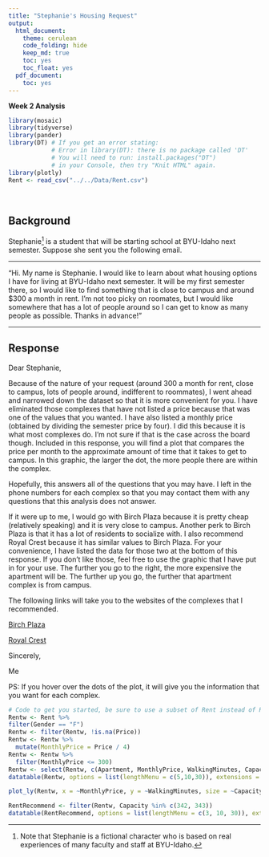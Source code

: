 ```yaml
---
title: "Stephanie's Housing Request"
output:
  html_document:
    theme: cerulean
    code_folding: hide
    keep_md: true
    toc: yes
    toc_float: yes
  pdf_document:
    toc: yes
---
```


**Week 2 Analysis**

```r
library(mosaic)
library(tidyverse)
library(pander)
library(DT) # If you get an error stating: 
            # Error in library(DT): there is no package called 'DT'
            # You will need to run: install.packages("DT") 
            # in your Console, then try "Knit HTML" again.
library(plotly)
Rent <- read_csv("../../Data/Rent.csv")
```


<br />

## Background

Stephanie[^1] is a student that will be starting school at BYU-Idaho next semester. Suppose she sent you the following email.

----

"Hi. My name is Stephanie. I would like to learn about what housing options I have for living at BYU-Idaho next semester. It will be my first semester there, so I would like to find something that is close to campus and around $300 a month in rent. I'm not too picky on roomates, but I would like somewhere that has a lot of people around so I can get to know as many people as possible. Thanks in advance!"

----
<!-- 
Write your response to Stephanie below. Use the "Rent" dataset, good statistical analysis, and clear writing to make some well supported suggestions to her about apartments that meet her stated criterions. You are free to use other criterion that you think she might find more meaningful as well.

-->
## Response

Dear Stephanie,

  Because of the nature of your request (around 300 a month for rent, close to campus, lots of people around, indifferent to roommates), I went ahead and narrowed down the dataset so that it is more convenient for you. I have eliminated those complexes that have not listed a price because that was one of the values that you wanted. I have also listed a monthly price (obtained by dividing the semester price by four). I did this because it is what most complexes do. I'm not sure if that is the case across the board though. Included in this response, you will find a plot that compares the price per month to the approximate amount of time that it takes to get to campus. In this graphic, the larger the dot, the more people there are within the complex. 
 
  Hopefully, this answers all of the questions that you may have. I left in the phone numbers for each complex so that you may contact them with any questions that this analysis does not answer. 
  
If it were up to me, I would go with Birch Plaza because it is pretty cheap (relatively speaking) and it is very close to campus. Another perk to Birch Plaza is that it has a lot of residents to socialize with. I also recommend Royal Crest because it has similar values to Birch Plaza. For your convenience, I have listed the data for those two at the bottom of this response. If you don't like those, feel free to use the graphic that I have put in for your use. The further you go to the right, the more expensive the apartment will be. The further up you go, the further that apartment complex is from campus. 

The following links will take you to the websites of the complexes that I recommended. 

[Birch Plaza](https://rexburghousing.com/birch-plaza/)

[Royal Crest](http://royalcrestapartments.com/)
 
Sincerely, 

Me

PS: If you hover over the dots of the plot, it will give you the information that you want for each complex.



<!-- Hint, you should probably subset the Rent dataset to only show the "Approved Women's Housing" since Stephanie won't be interested in Male Housing options. Notice how this text in green doesn't show up in the HTML output because we used the HTML comment tags around this text. --> 

```r
# Code to get you started, be sure to use a subset of Rent instead of Rent in this code though.
Rentw <- Rent %>%
filter(Gender == "F")
Rentw <- filter(Rentw, !is.na(Price))
Rentw <- Rentw %>% 
  mutate(MonthlyPrice = Price / 4)
Rentw <- Rentw %>% 
  filter(MonthlyPrice <= 300)
Rentw <- select(Rentw, c(Apartment, MonthlyPrice, WalkingMinutes, Capacity, Phone, MilesToCampus, Price, Website, Description))
datatable(Rentw, options = list(lengthMenu = c(5,10,30)), extensions = "Responsive")

```


```r
plot_ly(Rentw, x = ~MonthlyPrice, y = ~WalkingMinutes, size = ~Capacity, color = ~Capacity, text = ~paste("Apartment:", Apartment, "\n", "Price per month: $", MonthlyPrice, "\n", "Number of Residents:", Capacity)) %>% layout(title = "Single Female Student Apartment Complexes in Rexburg (under $300 per month only)", xaxis= list(title = "Monthly Price of the Apartment"), yaxis = list(title = "How far it is to campus (in minutes)"))

```


```r
RentRecommend <- filter(Rentw, Capacity %in% c(342, 343))
datatable(RentRecommend, options = list(lengthMenu = c(3, 10, 30)), extensions = "Responsive")
```









[^1]: Note that Stephanie is a fictional character who is based on real experiences of many faculty and staff at BYU-Idaho.
